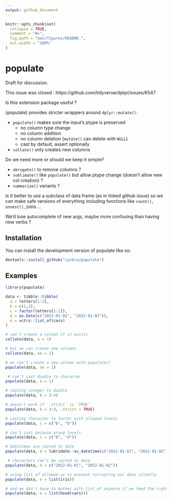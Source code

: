 ```yaml
---
output: github_document
---
```


<!-- README.md is generated from README.Rmd. Please edit that file -->

```r
knitr::opts_chunk$set(
  collapse = TRUE,
  comment = "#>",
  fig.path = "man/figures/README-",
  out.width = "100%"
)
```

# populate

Draft for discussion.

This issue was closed : https://github.com/tidyverse/dplyr/issues/6547

Is this extension package useful ?

{populate} provides stricter wrappers around `dplyr::mutate()`:

* `populate()` makes sure the input's ptype is preserved
  * no column type change
  * no column addition
  * no column deletion (`mutate()` can delete with `NULL`)
  * cast by default, assert optionally
* `collate()` only creates new columns

Do we need more or should we keep it simple?

* `abrogate()` to remove columns ?
* `sublimate()` like `populate()` but allow ptype change (doesn't allow new col creation) ?
* `summarize()` variants ?

Is it better to use a subclass of data frame (as in linked github issue) so we can make safe versions of
everything including functions like `count()`, `unnest()`, joins ... 

We'd lose autocomplete of new args, maybe more confusing than having new verbs ?

## Installation

You can install the development version of populate like so:

``` r
devtools::install_github("cynkra/populate")
```

## Examples


```r
library(populate)

data <- tibble::tibble(
  a = letters[1:2],
  b = c(1,2), 
  c = factor(letters[1:2]), 
  d = as.Date(c("2022-01-01", "2022-01-02")), 
  e = vctrs::list_of(cars)
)

# can't create a column if it exists
collate(data, a = 1) 

# but we can create new columns
collate(data, ee = 1) 

# we can't create a new column with populate()
populate(data, ee = 1) 

 # can't cast double to character
populate(data, a = 1)

# casting integer to double
populate(data, b = 3:4) 

# doesn't work if `.strict` is `TRUE`
populate(data, b = 3:4, .strict = TRUE) 

# casting character to factor with allowed levels
populate(data, c = c("b", "b")) 

# can't cast because wrong levels
populate(data, c = c("b", "d")) 

# datetimes are casted to date
populate(data, d = lubridate::as_datetime(c("2022-01-01", "2022-01-02"))) 

 # characters can't be casted to date
populate(data, d = c("2022-01-01", "2022-01-02"))

# using list_of allowed us to prevent corrupting our data silently
populate(data, e = list(iris)) 

# and we don't have to bother with list_of anymore if we feed the right format
populate(data, e = list(head(cars))) 
```
